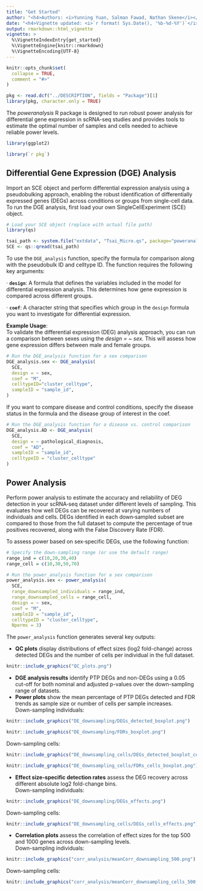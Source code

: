 ```yaml
---
title: "Get Started" 
author: "<h4>Authors: <i>Yunning Yuan, Salman Fawad, Nathan Skene</i></h4>"
date: "<h4>Vignette updated: <i>`r format( Sys.Date(), '%b-%d-%Y')`</i></h4>"
output: rmarkdown::html_vignette
vignette: >
  %\VignetteIndexEntry{get_started}
  %\VignetteEngine{knitr::rmarkdown}
  %\VignetteEncoding{UTF-8}
---
```


```r
knitr::opts_chunk$set(
  collapse = TRUE,
  comment = "#>"
)
```

```r
pkg <- read.dcf("../DESCRIPTION", fields = "Package")[1]
library(pkg, character.only = TRUE)
```

The *poweranalysis* R package is designed to run robust power analysis for differential gene expression in scRNA-seq studies and provides tools to estimate the optimal number of samples and cells needed to achieve reliable power levels.

```r
library(ggplot2)
```

```R
library(`r pkg`)
```

## Differential Gene Expression (DGE) Analysis
Import an SCE object and perform differential expression analysis using a pseudobulking approach, enabling the robust identification of differentially expressed genes (DEGs) across conditions or groups from single-cell data. <br>
To run the DGE analysis, first load your own SingleCellExperiment (SCE) object.

```r
# Load your SCE object (replace with actual file path)
library(qs)

tsai_path <- system.file("extdata", "Tsai_Micro.qs", package="poweranalysis")
SCE <- qs::qread(tsai_path)
```

To use the `DGE_analysis` function, specify the formula for comparison along with the pseudobulk ID and celltype ID. The function requires the following key arguments:

· **`design`**: A formula that defines the variables included in the model for differential expression analysis. This determines how gene expression is compared across different groups.

· **`coef`**: A character string that specifies which group in the `design` formula you want to investigate for differential expression. <br>

**Example Usage**: <br>
To validate the differential expression (DEG) analysis approach, you can run a comparison between sexes using the <i>design = ~ sex. </i> This will assess how gene expression differs between male and female groups. 

```r
# Run the DGE_analysis function for a sex comparison
DGE_analysis.sex <- DGE_analysis(
  SCE,
  design = ~ sex,
  coef = "M",
  celltypeID="cluster_celltype",
  sampleID = "sample_id",
)
```

If you want to compare disease and control conditions, specify the disease status in the formula and the disease group of interest in the coef.

```r
# Run the DGE_analysis function for a disease vs. control comparison
DGE_analysis.AD <- DGE_analysis(
  SCE,
  design = ~ pathological_diagnosis,
  coef = "AD",
  sampleID = "sample_id",
  celltypeID = "cluster_celltype"
)
```

## Power Analysis
Perform power analysis to estimate the accuracy and reliability of DEG detection in your scRNA‑seq dataset under different levels of sampling. This evaluates how well DEGs can be recovered at varying numbers of individuals and cells. DEGs identified in each down‑sampled subset are compared to those from the full dataset to compute the percentage of true positives recovered, along with the False Discovery Rate (FDR).  

To assess power based on sex‑specific DEGs, use the following function:

```r
# Specify the down-sampling range (or use the default range)
range_ind = c(10,20,30,40)
range_cell = c(10,30,50,70)

# Run the power_analysis function for a sex comparison
power_analysis.sex <- power_analysis(
  SCE,
  range_downsampled_individuals = range_ind,  
  range_downsampled_cells = range_cell,
  design = ~ sex,
  coef = "M",
  sampleID = "sample_id",
  celltypeID = "cluster_celltype",
  Nperms = 3)
```

The `power_analysis` function generates several key outputs:
  
- **QC plots** display distributions of effect sizes (log2 fold-change) across detected DEGs and the number of cells per individual in the full dataset.
```r
knitr::include_graphics("QC_plots.png")
```
- **DGE analysis results** identify PTP DEGs and non-DEGs using a 0.05 cut-off for both nominal and adjusted p-values over the down-sampling range of datasets.
- **Power plots** show the mean percentage of PTP DEGs detected and FDR trends as sample size or number of cells per sample increases. <br>
Down-sampling individuals: <br>
```r
knitr::include_graphics("DE_downsampling/DEGs_detected_boxplot.png")
```
```r
knitr::include_graphics("DE_downsampling/FDRs_boxplot.png")
```
Down-sampling cells: <br>
```r
knitr::include_graphics("DE_downsampling_cells/DEGs_detected_boxplot_cells.png")
```
```r
knitr::include_graphics("DE_downsampling_cells/FDRs_cells_boxplot.png")
```
- **Effect size-specific detection rates** assess the DEG recovery across different absolute log2 fold-change bins. <br>
Down-sampling individuals: <br>
```r
knitr::include_graphics("DE_downsampling/DEGs_effects.png")
```
Down-sampling cells: <br>
```r
knitr::include_graphics("DE_downsampling_cells/DEGs_cells_effects.png")
```
- **Correlation plots** assess the correlation of effect sizes for the top 500 and 1000 genes across down-sampling levels. <br>
Down-sampling individuals: <br>
```r
knitr::include_graphics("corr_analysis/meanCorr_downsampling_500.png")
```
Down-sampling cells: <br>
```r
knitr::include_graphics("corr_analysis/meanCorr_downsampling_cells_500.png")
```

